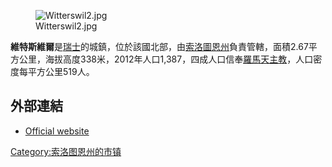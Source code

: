 [[Image:Witterswil2.jpg|right]]

'''維特斯維爾'''是[[瑞士|瑞士]]的城鎮，位於該國北部，由[[索洛圖恩州|索洛圖恩州]]負責管轄，面積2.67平方公里，海拔高度338米，2012年人口1,387，四成人口信奉[[羅馬天主教|羅馬天主教]]，人口密度每平方公里519人。

==外部連結==
* [http://www.witterswil.ch Official website] {{de icon}}

{{Switzerland-geo-stub}}
[[Category:索洛图恩州的市镇|Category:索洛图恩州的市镇]]
